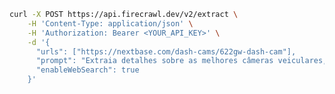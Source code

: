 ```bash cURL
curl -X POST https://api.firecrawl.dev/v2/extract \
    -H 'Content-Type: application/json' \
    -H 'Authorization: Bearer <YOUR_API_KEY>' \
    -d '{
      "urls": ["https://nextbase.com/dash-cams/622gw-dash-cam"],
      "prompt": "Extraia detalhes sobre as melhores câmeras veiculares, incluindo preços, recursos, prós e contras e avaliações.",
      "enableWebSearch": true
    }'
```

